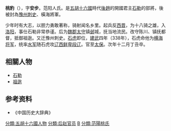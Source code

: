 '''桃豹'''（{{bd|？||339年|}}），字'''安步'''。范阳人氏。是[[五胡十六國|五胡十六國]]時代[[後趙|後趙]]的開國君主[[石勒|石勒]]的部將，後被封為[[豫州|豫州]][[刺史|刺史]]、橫海將軍。

少年时有大志，以胆力勇敢著称，骑射闻名乡里。起兵反[[西晋|西晋]]，为十八骑之雄，入[[洛阳|洛阳]]，事仕石勒非常恭谨。后为[[魏郡|魏郡]][[太守|太守]]镇[[邺|邺]]城，抚当地流民。改守陈川、镇抚都督，抵御祖逖。又迁豫州刺史。[[石虎|石虎]]即位，[[建武_(后赵)|建武]]四年（338年），石虎命他为[[横海将军|横海将军]]，统率[[水军|水军]]随石虎攻[[辽西|辽西]][[鲜卑|鲜卑]][[段辽|段辽]]。官至[[太保|太保]]。次年十二月丁丑卒。

==相關人物==
*[[石勒|石勒]]
*[[祖逖|祖逖]]  

==参考资料==
*《中国历史大辞典》
[[分類:五胡十六國人物|分類:五胡十六國人物]]
[[分類:后赵官员|分類:后赵官员]]
[[分類:桃姓|B]]
[[分類:范陽桃氏|分類:范陽桃氏]]